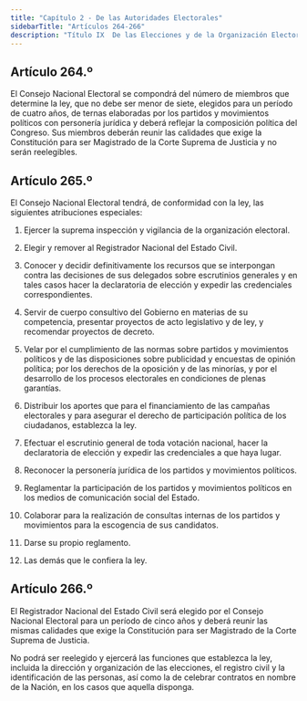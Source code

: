 ```yaml
---
title: "Capítulo 2 - De las Autoridades Electorales"
sidebarTitle: "Artículos 264-266"
description: "Título IX  De las Elecciones y de la Organización Electoral - Capítulo 2 - De las Autoridades Electorales"
---
```


## Artículo 264.º

El Consejo Nacional Electoral se compondrá del número de miembros que determine la ley, que no debe ser menor de siete, elegidos para un período de cuatro años, de ternas elaboradas por los partidos y movimientos políticos con personería jurídica y deberá reflejar la composición política del Congreso. Sus miembros deberán reunir las calidades que exige la Constitución para ser Magistrado de la Corte Suprema de Justicia y no serán reelegibles.

## Artículo 265.º

El Consejo Nacional Electoral tendrá, de conformidad con la ley, las siguientes atribuciones especiales:

1. Ejercer la suprema inspección y vigilancia de la organización electoral.

2. Elegir y remover al Registrador Nacional del Estado Civil.

3. Conocer y decidir definitivamente los recursos que se interpongan contra las decisiones de sus delegados sobre escrutinios generales y en tales casos hacer la declaratoria de elección y expedir las credenciales correspondientes.

4. Servir de cuerpo consultivo del Gobierno en materias de su competencia, presentar proyectos de acto legislativo y de ley, y recomendar proyectos de decreto.

5. Velar por el cumplimiento de las normas sobre partidos y movimientos políticos y de las disposiciones sobre publicidad y encuestas de opinión política; por los derechos de la oposición y de las minorías, y por el desarrollo de los procesos electorales en condiciones de plenas garantías.

6. Distribuir los aportes que para el financiamiento de las campañas electorales y para asegurar el derecho de participación política de los ciudadanos, establezca la ley.

7. Efectuar el escrutinio general de toda votación nacional, hacer la declaratoria de elección y expedir las credenciales a que haya lugar.

8. Reconocer la personería jurídica de los partidos y movimientos políticos.

9. Reglamentar la participación de los partidos y movimientos políticos en los medios de comunicación social del Estado.

10. Colaborar para la realización de consultas internas de los partidos y movimientos para la escogencia de sus candidatos.

11. Darse su propio reglamento.

12. Las demás que le confiera la ley.

## Artículo 266.º

El Registrador Nacional del Estado Civil será elegido por el Consejo Nacional Electoral para un período de cinco años y deberá reunir las mismas calidades que exige la Constitución para ser Magistrado de la Corte Suprema de Justicia.

No podrá ser reelegido y ejercerá las funciones que establezca la ley, incluida la dirección y organización de las elecciones, el registro civil y la identificación de las personas, así como la de celebrar contratos en nombre de la Nación, en los casos que aquella disponga.
